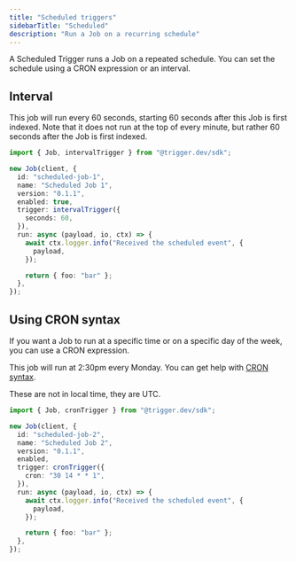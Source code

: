 ```yaml
---
title: "Scheduled triggers"
sidebarTitle: "Scheduled"
description: "Run a Job on a recurring schedule"
---
```


A Scheduled Trigger runs a Job on a repeated schedule. You can set the schedule using a CRON expression or an interval.

## Interval

This job will run every 60 seconds, starting 60 seconds after this Job is first indexed. Note that it does not run at the top of every minute, but rather 60 seconds after the Job is first indexed.

```ts
import { Job, intervalTrigger } from "@trigger.dev/sdk";

new Job(client, {
  id: "scheduled-job-1",
  name: "Scheduled Job 1",
  version: "0.1.1",
  enabled: true,
  trigger: intervalTrigger({
    seconds: 60,
  }),
  run: async (payload, io, ctx) => {
    await ctx.logger.info("Received the scheduled event", {
      payload,
    });

    return { foo: "bar" };
  },
});
```

## Using CRON syntax

If you want a Job to run at a specific time or on a specific day of the week, you can use a CRON expression.

This job will run at 2:30pm every Monday. You can get help with [CRON syntax](https://crontab.guru/#30_14_*_*_1).

<Note>These are not in local time, they are UTC.</Note>

```ts
import { Job, cronTrigger } from "@trigger.dev/sdk";

new Job(client, {
  id: "scheduled-job-2",
  name: "Scheduled Job 2",
  version: "0.1.1",
  enabled,
  trigger: cronTrigger({
    cron: "30 14 * * 1",
  }),
  run: async (payload, io, ctx) => {
    await ctx.logger.info("Received the scheduled event", {
      payload,
    });

    return { foo: "bar" };
  },
});
```
